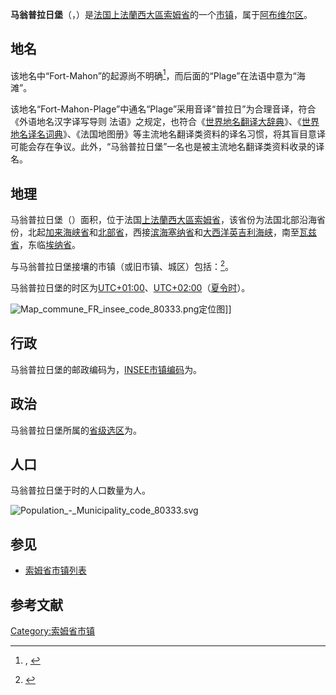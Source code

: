 {{noteTA|G1=法国地名}}
{{Infobox French commune
|name                    = 马翁普拉日堡
|native name             = Fort-Mahon-Plage
|arrondissement          = [[阿布维尔区|阿布维尔区]]
}}
'''马翁普拉日堡'''（{{lang-fr|Fort-Mahon-Plage}}，{{IPA-fr|fɔʁ maɔ̃ plaʒ}}）是[[法国|法国]][[上法蘭西大區|上法蘭西大區]][[索姆省|索姆省]]的一个[[市镇_(法国)|市镇]]，属于[[阿布维尔区|阿布维尔区]]。

== 地名 ==
该地名中“Fort-Mahon”的起源尚不明确<ref>{{Cite journal|author=E. Delaporte|title=Le problème d'un nom|publisher=Bulletin de la Société historique du canton de Rue|date=1931 |pages=21-24|url=https://gallica.bnf.fr/ark:/12148/bpt6k96068123/f23.item.r=fort-mahon|access-date=2021年1月2日}}, {{Gallica}}</ref>，而后面的“Plage”在法语中意为“海滩”。

该地名“Fort-Mahon-Plage”中通名“Plage”采用音译“普拉日”为合理音译，符合《外语地名汉字译写导则 法语》之规定，也符合《[[世界地名翻译大辞典|世界地名翻译大辞典]]》、《[[世界地名译名词典|世界地名译名词典]]》、《法国地图册》等主流地名翻译类资料的译名习惯，将其盲目意译可能会存在争议。此外，“马翁普拉日堡”一名也是被主流地名翻译类资料收录的译名。

== 地理 ==
马翁普拉日堡（{{wikidata|property|linked|P625}}）面积{{wikidata|properties|P2046}}，位于法国[[上法蘭西大區|上法蘭西大區]][[索姆省|索姆省]]，该省份为法国北部沿海省份，北起[[加来海峡省|加来海峡省]]和[[北部省_(法国)|北部省]]，西接[[滨海塞纳省|滨海塞纳省]]和[[大西洋|大西洋]][[英吉利海峡|英吉利海峡]]，南至[[瓦兹省|瓦兹省]]，东临[[埃纳省|埃纳省]]。

与马翁普拉日堡接壤的市镇（或旧市镇、城区）包括：{{Wikidata|properties|linked|P47}}<ref name="geo">{{Cite web|url=https://www.geoportail.gouv.fr/carte|title=Carte|accessdate=2020-03-22|author=Géoportail|language=fr|publisher=Géoportail|archive-date=2017-01-29|archive-url=https://web.archive.org/web/20170129154129/https://www.geoportail.gouv.fr/carte/|dead-url=no}}</ref>。

马翁普拉日堡的时区为[[UTC+01:00|UTC+01:00]]、[[UTC+02:00|UTC+02:00]]（[[夏时制|夏令时]]）。

[[File:Map_commune_FR_insee_code_80333.png|thumb]]定位图]]{{Clear|left}}
== 行政 ==
马翁普拉日堡的邮政编码为{{wikidata|properties|P281}}，[[法国国家统计与经济研究所|INSEE市镇编码]]为{{wikidata|properties|P374}}。

== 政治 ==
马翁普拉日堡所属的[[縣_(法國)|省级选区]]为{{WikidataLink|{{wikidata|properties|raw|best||P7938}}}}。

== 人口 ==
马翁普拉日堡于{{wikidata|qualifier|P1082|P585}}时的人口数量为{{wikidata|property|raw|P1082}}人。

[[File:Population_-_Municipality_code_80333.svg|thumb]]{{Clear|left}}
== 参见 ==
* [[索姆省市镇列表|索姆省市镇列表]]

== 参考文献 ==
{{reflist}}

{{索姆省市鎮}}
[[Category:索姆省市镇|Category:索姆省市镇]]
